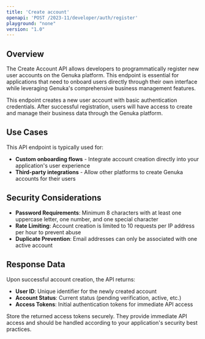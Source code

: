 ```yaml
---
title: 'Create account'
openapi: 'POST /2023-11/developer/auth/register'
playground: "none"
version: "1.0"
---
```


## Overview

The Create Account API allows developers to programmatically register new user accounts on the Genuka platform. This endpoint is essential for applications that need to onboard users directly through their own interface while leveraging Genuka's comprehensive business management features.

<Note>
This endpoint creates a new user account with basic authentication credentials. After successful registration, users will have access to create and manage their business data through the Genuka platform.
</Note>

## Use Cases

This API endpoint is typically used for:

- **Custom onboarding flows** - Integrate account creation directly into your application's user experience
- **Third-party integrations** - Allow other platforms to create Genuka accounts for their users


## Security Considerations

- **Password Requirements**: Minimum 8 characters with at least one uppercase letter, one number, and one special character
- **Rate Limiting**: Account creation is limited to 10 requests per IP address per hour to prevent abuse
- **Duplicate Prevention**: Email addresses can only be associated with one active account

## Response Data

Upon successful account creation, the API returns:

- **User ID**: Unique identifier for the newly created account
- **Account Status**: Current status (pending verification, active, etc.)
- **Access Tokens**: Initial authentication tokens for immediate API access

<Warning>
Store the returned access tokens securely. They provide immediate API access and should be handled according to your application's security best practices.
</Warning>
